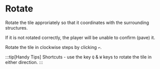 # Rotate

Rotate the tile approriately so that it coordinates with the surrounding structures.

If it is not rotated correctly, the player will be unable to confirm (pave) it.

Rotate the tile in clockwise steps by clicking `↩️`.

:::tip[Handy Tips]
Shortcuts - use the key `Q` & `W` keys to rotate the tile in either direction.
:::
